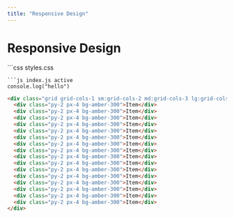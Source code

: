 ```yaml
---
title: "Responsive Design"
---
```

 
# Responsive Design
 

<Playground preset="tailwind">
```css styles.css

```
```js index.js active
console.log("hello")
```
```html index.html
<div class="grid grid-cols-1 sm:grid-cols-2 md:grid-cols-3 lg:grid-cols-4 xl:grid-cols-6 2xl:grid-cols-6 gap-4">
  <div class="py-2 px-4 bg-amber-300">Item</div>
  <div class="py-2 px-4 bg-amber-300">Item</div>
  <div class="py-2 px-4 bg-amber-300">Item</div>
  <div class="py-2 px-4 bg-amber-300">Item</div>
  <div class="py-2 px-4 bg-amber-300">Item</div>
  <div class="py-2 px-4 bg-amber-300">Item</div>
  <div class="py-2 px-4 bg-amber-300">Item</div>
  <div class="py-2 px-4 bg-amber-300">Item</div>
  <div class="py-2 px-4 bg-amber-300">Item</div>
  <div class="py-2 px-4 bg-amber-300">Item</div>
  <div class="py-2 px-4 bg-amber-300">Item</div>
  <div class="py-2 px-4 bg-amber-300">Item</div>
  <div class="py-2 px-4 bg-amber-300">Item</div>
  <div class="py-2 px-4 bg-amber-300">Item</div>
  <div class="py-2 px-4 bg-amber-300">Item</div>
  <div class="py-2 px-4 bg-amber-300">Item</div>
</div>
```
</Playground>
